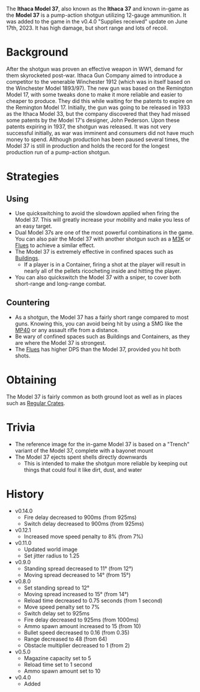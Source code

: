 The **Ithaca Model 37**, also known as the **Ithaca 37** and known in-game as the **Model 37** is a pump-action shotgun utilizing 12-gauge ammunition. It was added to the game in the v0.4.0 "Supplies received" update on June 17th, 2023. It has high damage, but short range and lots of recoil. 

# Background
After the shotgun was proven an effective weapon in WW1, demand for them skyrocketed post-war. Ithaca Gun Company aimed to introduce a competitor to the venerable Winchester 1912 (which was in itself based on the Winchester Model 1893/97). The new gun was based on the Remington Model 17, with some tweaks done to make it more reliable and easier to cheaper to produce. They did this while waiting for the patents to expire on the Remington Model 17. Initially, the gun was going to be released in 1933 as the Ithaca Model 33, but the company discovered that they had missed some patents by the Model 17's designer, John Pederson. Upon these patents expiring in 1937, the shotgun was released. It was not very successful initially, as war was imminent and consumers did not have much money to spend. Although production has been paused several times, the Model 37 is still in production and holds the record for the longest production run of a pump-action shotgun.

# Strategies
## Using
- Use quickswitching to avoid the slowdown applied when firing the Model 37. This will greatly increase your mobility and make you less of an easy target.
- Dual Model 37s are one of the most powerful combinations in the game. You can also pair the Model 37 with another shotgun such as a [M3K](/weapons/guns/m3k) or [Flues](/weapons/guns/flues) to achieve a similar effect.
- The Model 37 is extremely effective in confined spaces such as [Buildings](/obstacles/buildings).
  - If a player is in a Container, firing a shot at the player will result in nearly all of the pellets ricocheting inside and hitting the player.
- You can also quickswitch the Model 37 with a sniper, to cover both short-range and long-range combat.

## Countering
- As a shotgun, the Model 37 has a fairly short range compared to most guns. Knowing this, you can avoid being hit by using a SMG like the [MP40](/weapons/guns/mp40) or any assault rifle from a distance.
- Be wary of confined spaces such as Buildings and Containers, as they are where the Model 37 is strongest.
- The [Flues](/weapons/guns/flues) has higher DPS than the Model 37, provided you hit both shots.

# Obtaining
The Model 37 is fairly common as both ground loot as well as in places such as [Regular Crates](/obstacles/regular_crate).

# Trivia
- The reference image for the in-game Model 37 is based on a "Trench" variant of the Model 37, complete with a bayonet mount
- The Model 37 ejects spent shells directly downwards
  - This is intended to make the shotgun more reliable by keeping out things that could foul it like dirt, dust, and water

# History
- v0.14.0
  - Fire delay decreased to 900ms (from 925ms)
  - Switch delay decreased to 900ms (from 925ms)
- v0.12.1
  - Increased move speed penalty to 8% (from 7%)
- v0.11.0
  - Updated world image
  - Set jitter radius to 1.25
- v0.9.0
  - Standing spread decreased to 11° (from 12°)
  - Moving spread decreased to 14° (from 15°)
- v0.8.0
  - Set standing spread to 12°
  - Moving spread increased to 15° (from 14°)
  - Reload time decreased to 0.75 seconds (from 1 second)
  - Move speed penalty set to 7%
  - Switch delay set to 925ms
  - Fire delay decreased to 925ms (from 1000ms)
  - Ammo spawn amount increased to 15 (from 10)
  - Bullet speed decreased to 0.16 (from 0.35)
  - Range decreased to 48 (from 64)
  - Obstacle multiplier decreased to 1 (from 2)
- v0.5.0
  - Magazine capacity set to 5
  - Reload time set to 1 second
  - Ammo spawn amount set to 10
- v0.4.0
  - Added
